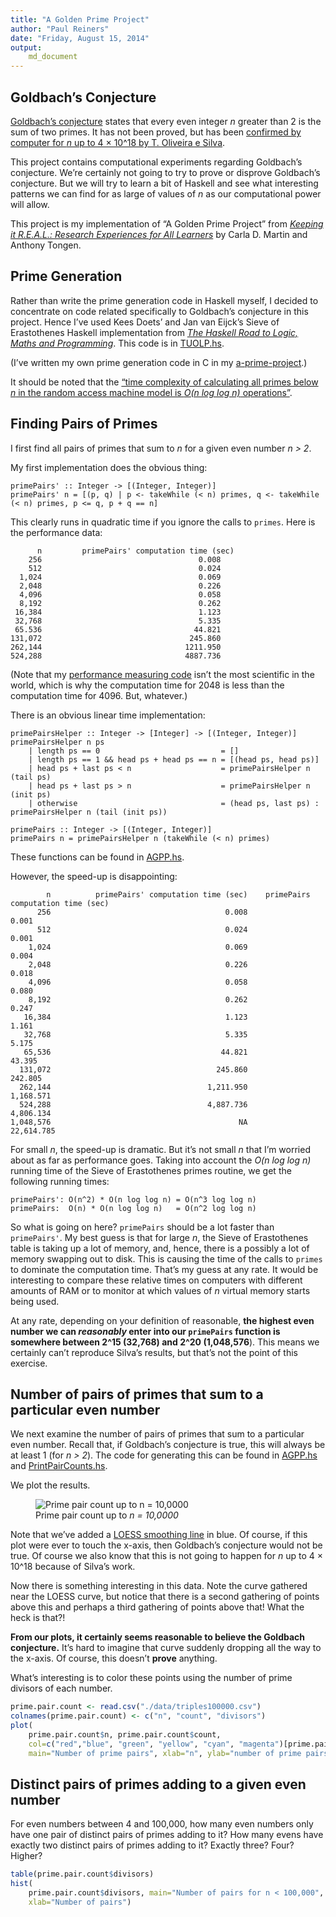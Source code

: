 ```yaml
---
title: "A Golden Prime Project"
author: "Paul Reiners"
date: "Friday, August 15, 2014"
output: 
    md_document
---
```



Goldbach's Conjecture
---------------------
[Goldbach's conjecture](http://en.wikipedia.org/wiki/Goldbach's_conjecture) states that every even integer *n* greater than 2 is the sum of two primes.  It has not been proved, but has been [confirmed by computer for *n* up to 4 × 10^18 by T. Oliveira e Silva](http://en.wikipedia.org/wiki/Goldbach%27s_conjecture#Verified_results).

This project contains computational experiments regarding Goldbach's conjecture.  We're certainly not going to try to prove or disprove Goldbach's conjecture.  But we will try to learn a bit of Haskell and see what interesting patterns we can find for as large of values of *n* as our computational power will allow.

This project is my implementation of "A Golden Prime Project" from [*Keeping it R.E.A.L.: Research Experiences for All Learners*](http://www.maa.org/publications/ebooks/keeping-it-real-research-experiences-for-all-learners) by Carla D. Martin and Anthony Tongen.

Prime Generation
----------------
Rather than write the prime generation code in Haskell myself, I decided to concentrate on code related specifically to Goldbach's conjecture in this project.  Hence I've used Kees Doets' and Jan van Eijck's Sieve of Erastothenes Haskell implementation from [*The Haskell Road to Logic, Maths and Programming*](http://homepages.cwi.nl/~jve/HR/#Home).  This code is in [TUOLP.hs](https://github.com/paul-reiners/a-golden-prime-project/blob/master/src/TUOLP.hs).

(I've written my own prime generation code in C in my [a-prime-project](https://github.com/paul-reiners/a-prime-project/blob/master/prime.c).)

It should be noted that the ["time complexity of calculating all primes below *n* in the random access machine model is *O(n log log n)* operations"](http://en.wikipedia.org/wiki/Sieve_of_Eratosthenes#Algorithm_complexity).


Finding Pairs of Primes
-----------------------
I first find all pairs of primes that sum to *n* for a given even number *n > 2*.

My first implementation does the obvious thing:

    primePairs' :: Integer -> [(Integer, Integer)]
    primePairs' n = [(p, q) | p <- takeWhile (< n) primes, q <- takeWhile (< n) primes, p <= q, p + q == n]
    
This clearly runs in quadratic time if you ignore the calls to `primes`.  Here is the performance data:

          n         primePairs' computation time (sec)
        256                             	  0.008
        512	                                  0.024
      1,024	                                  0.069
      2,048	                                  0.226
      4,096	                                  0.058
      8,192	                                  0.262
     16,384	                                  1.123
     32,768	                                  5.335
     65.536	                                 44.821
    131,072	                                245.860
    262,144	                               1211.950
    524,288	                               4887.736

(Note that my [performance measuring code](https://github.com/paul-reiners/a-golden-prime-project/blob/master/src/TimePairGeneration.hs) isn't the most scientific in the world, which is why the computation time for 2048 is less than the computation time for 4096.  But, whatever.) 

There is an obvious linear time implementation:

    primePairsHelper :: Integer -> [Integer] -> [(Integer, Integer)]
    primePairsHelper n ps 
        | length ps == 0                           = []
        | length ps == 1 && head ps + head ps == n = [(head ps, head ps)]
        | head ps + last ps < n                    = primePairsHelper n (tail ps)
        | head ps + last ps > n                    = primePairsHelper n (init ps)
        | otherwise                                = (head ps, last ps) : primePairsHelper n (tail (init ps))
        
    primePairs :: Integer -> [(Integer, Integer)]
    primePairs n = primePairsHelper n (takeWhile (< n) primes)
    
These functions can be found in [AGPP.hs](https://github.com/paul-reiners/a-golden-prime-project/blob/master/src/AGPP.hs). 

However, the speed-up is disappointing:

            n	       primePairs' computation time (sec)	 primePairs computation time (sec)
          256                               	    0.008	                             0.001
          512	                                    0.024	                             0.001
        1,024	                                    0.069	                             0.004
        2,048	                                    0.226	                             0.018
        4,096	                                    0.058	                             0.080
        8,192	                                    0.262	                             0.247
       16,384	                                    1.123	                             1.161
       32,768	                                    5.335	                             5.175
       65,536	                                   44.821	                            43.395
      131,072	                                  245.860	                           242.805
      262,144	                                1,211.950	                         1,168.571
      524,288	                                4,887.736	                         4,806.134
    1,048,576		                                   NA                           22,614.785

For small *n*, the speed-up is dramatic.  But it's not small *n* that I'm worried about as far as performance goes.  Taking into account the *O(n log log n)* running time of the Sieve of Erastothenes primes routine, we get the following running times:

    primePairs': O(n^2) * O(n log log n) = O(n^3 log log n)
    primePairs:  O(n) * O(n log log n)   = O(n^2 log log n)
    
So what is going on here?  `primePairs` should be a lot faster than `primePairs'`.  My best guess is that for large *n*, the Sieve of Erastothenes table is taking up a lot of memory, and, hence, there is a possibly a lot of memory swapping out to disk.  This is causing the time of the calls to `primes` to dominate the computation time.  That's my guess at any rate.  It would be interesting to compare these relative times on computers with different amounts of RAM or to monitor at which values of *n* virtual memory starts being used.

At any rate, depending on your definition of reasonable, **the highest even number we can *reasonably* enter into our `primePairs` function is somewhere between 2^15 (32,768) and 2^20 (1,048,576**).  This means we certainly can't reproduce Silva's results, but that's not the point of this exercise.

Number of pairs of primes that sum to a particular even number
--------------------------------------------------------------

We next examine the number of pairs of primes that sum to a particular even number.  Recall that, if Goldbach's conjecture is true, this will always be at least 1 (for *n > 2*).  The code for generating this can be found in [AGPP.hs](https://github.com/paul-reiners/a-golden-prime-project/blob/master/src/AGPP.hs) and [PrintPairCounts.hs](https://github.com/paul-reiners/a-golden-prime-project/blob/master/src/PrintPairCounts.hs).

We plot the results.  

![Prime pair count up to *n = 10,0000*](https://raw.githubusercontent.com/paul-reiners/a-golden-prime-project/master/plots/PrimePairCounts100000.png "Prime pair count up to *n = 10,000*")

Note that we've added a [LOESS smoothing line](http://en.wikipedia.org/wiki/Local_regression) in blue.  Of course, if this plot were ever to touch the x-axis, then Goldbach's conjecture would not be true.  Of course we also know that this is not going to happen for *n* up to 4 × 10^18 because of Silva's work.

Now there is something interesting in this data.
  Note the curve gathered near the LOESS curve, but notice that there is a second gathering of points above this and perhaps a third gathering of 
  points above that!  What the heck is that?!  

**From our plots, it certainly seems reasonable to believe the Goldbach conjecture.**  It's hard to imagine that curve suddenly dropping all the way to the x-axis.  Of course, this doesn't **prove** anything.

What's interesting is to color these points using the number of prime divisors
of each number.

```r
prime.pair.count <- read.csv("./data/triples100000.csv")
colnames(prime.pair.count) <- c("n", "count", "divisors")
plot(
    prime.pair.count$n, prime.pair.count$count, 
    col=c("red","blue", "green", "yellow", "cyan", "magenta")[prime.pair.count$divisors], 
    main="Number of prime pairs", xlab="n", ylab="number of prime pairs")
```

Distinct pairs of primes adding to a given even number
------------------------------------------------------

For even numbers between 4 and 100,000, how many even numbers only have one pair of
distinct pairs of primes adding to it?  How many evens have exactly two distinct
pairs of primes adding to it?  Exactly three?  Four?  Higher?

```r
table(prime.pair.count$divisors)
hist(
    prime.pair.count$divisors, main="Number of pairs for n < 100,000", 
    xlab="Number of pairs")
```